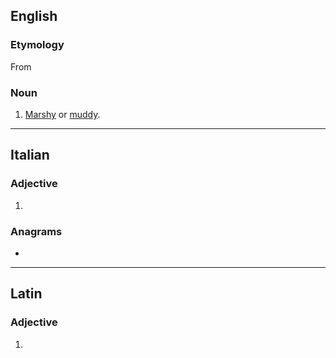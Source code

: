 ==English==

===Etymology===
From {{etyl|la|en}} {{m|la|ūlīginōsus||swampy, marshy}}

===Noun===
{{en-noun}}

# [[marshy|Marshy]] or [[muddy]].

----

==Italian==

===Adjective===
{{head|it|adjective form}}

# {{inflection of|it|uliginoso||f|p}}

===Anagrams===
* {{l|it|inseguilo}}

----

==Latin==

===Adjective===
{{la-adj-form|ūlīginōse}}

# {{inflection of|la|ūlīginōsus||voc|m|s}}